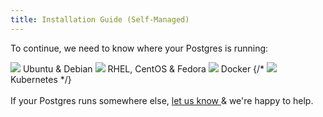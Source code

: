 ```yaml
---
title: Installation Guide (Self-Managed)
---
```




To continue, we need to know where your Postgres is running:

<div className="install-choice">
  <Link className="install-choice--step" to="03_install_the_collector_deb">
    <img src={imgLogoUbuntu} />
    Ubuntu &amp; Debian
  </Link>
  <Link className="install-choice--step" to="03_install_the_collector_yum">
    <img src={imgLogoRedhat} />
    RHEL, CentOS &amp; Fedora
  </Link>
  <Link className="install-choice--step" to="03_install_the_collector_docker">
    <img src={imgLogoDocker} />
    Docker
  </Link>
  {/*<Link className="install-choice--step" to="03_enable_pg_stat_statements_kubernetes">
    <img src="/images/docs/logo_kubernetes.png" />
    Kubernetes
  </Link>*/}
</div>

<br />
If your Postgres runs somewhere else, <a href="mailto:support@pganalyze.com">
  let us know
</a> & we're happy to help.
